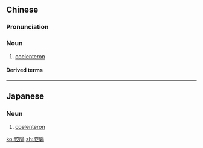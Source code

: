 {{also|腔肠}}
==Chinese==
{{zh-forms|s=腔肠}}

===Pronunciation===
{{zh-pron
|m=qiāngcháng
|cat=n
}}

===Noun===
{{zh-noun}}

# [[coelenteron]]

====Derived terms====
{{zh-der|腔腸動物}}

----

==Japanese==
{{ja-kanjitab}}

===Noun===
{{ja-noun|こうちょう}}

# [[coelenteron]]

[[ko:腔腸]]
[[zh:腔腸]]